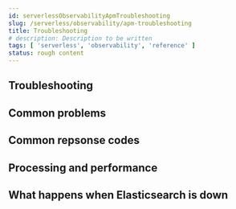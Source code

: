 ```yaml
---
id: serverlessObservabilityApmTroubleshooting
slug: /serverless/observability/apm-troubleshooting
title: Troubleshooting
# description: Description to be written
tags: [ 'serverless', 'observability', 'reference' ]
status: rough content
---
```




<RoughContent />


## Troubleshooting

<Troubleshoot />

## Common problems

<CommonProblems />

## Common repsonse codes

<CommonResponseCodes />

## Processing and performance

<ProcessingPerformance />

## What happens when Elasticsearch is down

<ServerEsDown />


<Feedback slug="/serverless/observability/apm-troubleshooting" filepath="docs/apm/apm-troubleshooting.mdx" />
